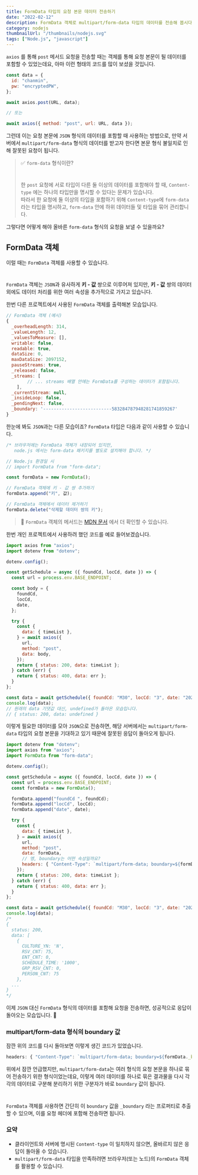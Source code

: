 ```yaml
---
title: FormData 타입의 요청 본문 데이터 전송하기
date: "2022-02-12"
description: FormData 객체로 multipart/form-data 타입의 데이터를 전송해 봅시다.
category: nodejs
thumbnailUrl: "/thumbnails/nodejs.svg"
tags: ["Node.js", "javascript"]
---
```


`axios` 를 통해 `post` 메서드 요청을 전송할 때는 객체를 통해 요청 본문이 될 데이터를 포함할 수 있었는데요, 아마 이런 형태의 코드를 많이 보셨을 것입니다.

```jsx
const data = {
  id: "chanmin",
  pw: "encryptedPW",
};

await axios.post(URL, data);

// 또는

await axios({ method: "post", url: URL, data });
```

그런데 이는 요청 본문에 `JSON` 형식의 데이터를 포함할 때 사용하는 방법으로, 만약 서버에서 `multipart/form-data` 형식의 데이터를 받고자 한다면 본문 형식 불일치로 인해 잘못된 요청이 됩니다.

> ✅ `form-data` 형식이란?
>
> #
>
> 한 `post` 요청에 서로 타입이 다른 둘 이상의 데이터를 포함해야 할 때, `Content-type` 에는 하나의 타입만을 명시할 수 있다는 문제가 있습니다.  
> 따라서 한 요청에 둘 이상의 타입을 포함하기 위해 `Content-type`에 `form-data` 라는 타입을 명시하고, `form-data` 안에 하위 데이터들 및 타입을 묶어 관리합니다.

그렇다면 어떻게 해야 올바른 `form-data` 형식의 요청을 보낼 수 있을까요?

## FormData 객체

이럴 때는 `FormData` 객체를 사용할 수 있습니다.

#

`FormData` 객체는 `JSON`과 유사하게 **키 - 값** 쌍으로 이루어져 있지만, **키 - 값** 쌍의 데이터 외에도 데이터 처리를 위한 여러 속성을 추가적으로 가지고 있습니다.

한번 다른 프로젝트에서 사용된 `FormData` 객체를 출력해본 모습입니다.

```jsx
// FormData 객체 (예시)
{
  _overheadLength: 314,
  _valueLength: 12,
  _valuesToMeasure: [],
  writable: false,
  readable: true,
  dataSize: 0,
  maxDataSize: 2097152,
  pauseStreams: true,
  _released: false,
  _streams: [
		// ... streams 배열 안에는 FormData를 구성하는 데이터가 포함됩니다.
	],
  _currentStream: null,
  _insideLoop: false,
  _pendingNext: false,
  _boundary: '--------------------------583284787948281741859267'
}
```

한눈에 봐도 `JSON`과는 다른 모습이죠?
`FormData` 타입은 다음과 같이 사용할 수 있습니다.

```jsx
/* 브라우저에는 FormData 객체가 내장되어 있지만,
   node.js 에서는 form-data 패키지를 별도로 설치해야 합니다. */

// Node.js 환경일 시
// import FormData from "form-data";

const formData = new FormData();

// FormData 객체에 키 - 값 쌍 추가하기
formData.append("키", 값);

// FormData 객체에서 데이터 제거하기
formData.delete("삭제할 데이터 쌍의 키");
```

> 🔎 `FormData` 객체의 메서드는 [MDN 문서](https://developer.mozilla.org/ko/docs/Web/API/FormData) 에서 더 확인할 수 있습니다.

한번 개인 프로젝트에서 사용하려 했던 코드를 예로 들어보겠습니다.

```jsx
import axios from "axios";
import dotenv from "dotenv";

dotenv.config();

const getSchedule = async ({ foundCd, locCd, date }) => {
  const url = process.env.BASE_ENDPOINT;

  const body = {
    foundCd,
    locCd,
    date,
  };

  try {
    const {
      data: { timeList },
    } = await axios({
      url,
      method: "post",
      data: body,
    });
    return { status: 200, data: timeList };
  } catch (err) {
    return { status: 400, data: err };
  }
};

const data = await getSchedule({ foundCd: "M30", locCd: "3", date: "20220222" });
console.log(data);
// 원래의 data 기댓값 대신, undefined가 돌아온 모습입니다.
// { status: 200, data: undefined }
```

이렇게 필요한 데이터를 모아 `JSON`으로 전송하면, 해당 서버에서는 `multipart/form-data` 타입의 요청 본문을 기대하고 있기 때문에 잘못된 응답이 돌아오게 됩니다.

```jsx
import dotenv from "dotenv";
import axios from "axios";
import FormData from "form-data";

dotenv.config();

const getSchedule = async ({ foundCd, locCd, date }) => {
  const url = process.env.BASE_ENDPOINT;
  const formData = new FormData();

  formData.append("foundCd ", foundCd);
  formData.append("locCd", locCd);
  formData.append("date", date);

  try {
    const {
      data: { timeList },
    } = await axios({
      url,
      method: "post",
      data: formData,
      // 엥, boundary는 어떤 속성일까요?
      headers: { "Content-Type": `multipart/form-data; boundary=${formData._boundary}` },
    });
    return { status: 200, data: timeList };
  } catch (err) {
    return { status: 400, data: err };
  }
};

const data = await getSchedule({ foundCd: "M30", locCd: "3", date: "20220222" });
console.log(data);
/*
{
  status: 200,
  data: [
    {
      CULTURE_YN: 'N',
      RSV_CNT: 75,
      ENT_CNT: 0,
      SCHEDULE_TIME: '1000',
      GRP_RSV_CNT: 0,
      PERSON_CNT: 75
    },
  ...
}
*/
```

이제 `JSON` 대신 `FormData` 형식의 데이터를 포함해 요청을 전송하면, 성공적으로 응답이 돌아오는 모습입니다. 🙂

### multipart/form-data 형식의 boundary 값

잠깐 위의 코드를 다시 돌아보면 이렇게 생긴 코드가 있었습니다.

```js
headers: { "Content-Type": `multipart/form-data; boundary=${formData._boundary}` },
```

위에서 잠깐 언급했지만, `multipart/form-data`는 여러 형식의 요청 본문을 하나로 묶어 전송하기 위한 형식이었는데요, 이렇게 여러 데이터를 하나로 묶은 결과물을 다시 각각의 데이터로 구분해 분리하기 위한 구분자가 바로 `boundary` 값이 됩니다.

#

`FormData` 객체를 사용하면 간단히 이 `boundary` 값을 `_boundary` 라는 프로퍼티로 추출할 수 있으며, 이를 요청 헤더에 포함해 전송하면 됩니다.

### 요약

- 클라이언트와 서버에 명시된 `Content-type` 이 일치하지 않으면, 올바르지 않은 응답이 돌아올 수 있습니다.
- `multipart/form-data` 타입을 만족하려면 브라우저(또는 노드)의 `FormData` 객체를 활용할 수 있습니다.
